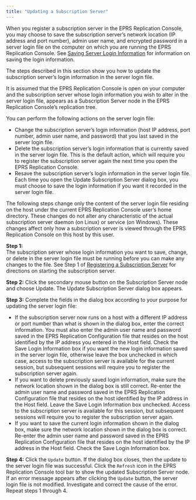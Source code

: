 ```yaml
---
title: "Updating a Subscription Server"
---
```


<div id="updating_subscription_server" class="registered_link"></div>

When you register a subscription server in the EPRS Replication Console, you may choose to save the subscription server’s network location (IP address and port number), admin user name, and encrypted password in a server login file on the computer on which you are running the EPRS Replication Console. See [Saving Server Login Information](../../04_intro_xdb_console/#saving_server_login_info) for information on saving the login information.

The steps described in this section show you how to update the subscription server’s login information in the server login file.

It is assumed that the EPRS Replication Console is open on your computer and the subscription server whose login information you wish to alter in the server login file, appears as a Subscription Server node in the EPRS Replication Console’s replication tree.

You can perform the following actions on the server login file:

-   Change the subscription server’s login information (host IP address, port number, admin user name, and password) that you last saved in the server login file.
-   Delete the subscription server’s login information that is currently saved in the server login file. This is the default action, which will require you to register the subscription server again the next time you open the EPRS Replication Console.
-   Resave the subscription server’s login information in the server login file. Each time you open the Update Subscription Server dialog box, you must choose to save the login information if you want it recorded in the server login file.

The following steps change only the content of the server login file residing on the host under the current EPRS Replication Console user’s home directory. These changes do not alter any characteristic of the actual subscription server daemon (on Linux) or service (on Windows). These changes affect only how a subscription server is viewed through the EPRS Replication Console on this host by this user.

**Step 1:**  
The subscription server whose login information you want to save, change, or delete in the server login file must be running before you can make any changes to the file. See Step 1 of [Registering a Subscription Server](../03_creating_subscription/01_registering_subscription_server/#registering_subscription_server) for directions on starting the subscription server.

**Step 2:** Click the secondary mouse button on the Subscription Server node and choose Update. The Update Subscription Server dialog box appears.

**Step 3:** Complete the fields in the dialog box according to your purpose for updating the server login file:

-   If the subscription server now runs on a host with a different IP address or port number than what is shown in the dialog box, enter the correct information. You must also enter the admin user name and password saved in the EPRS Replication Configuration file that resides on the host identified by the IP address you entered in the Host field. Check the Save Login Information box if you want the new login information saved in the server login file, otherwise leave the box unchecked in which case, access to the subscription server is available for the current session, but subsequent sessions will require you to register the subscription server again.
-   If you want to delete previously saved login information, make sure the network location shown in the dialog box is still correct. Re-enter the admin user name and password saved in the EPRS Replication Configuration file that resides on the host identified by the IP address in the Host field. Leave the Save Login Information box unchecked. Access to the subscription server is available for this session, but subsequent sessions will require you to register the subscription server again.
-   If you want to save the current login information shown in the dialog box, make sure the network location shown in the dialog box is correct. Re-enter the admin user name and password saved in the EPRS Replication Configuration file that resides on the host identified by the IP address in the Host field. Check the Save Login Information box.

**Step 4:** Click the `Update` button. If the dialog box closes, then the update to the server login file was successful. Click the `Refresh` icon in the EPRS Replication Console tool bar to show the updated Subscription Server node. If an error message appears after clicking the `Update` button, the server login file is not modified. Investigate and correct the cause of the error. Repeat steps 1 through 4.
